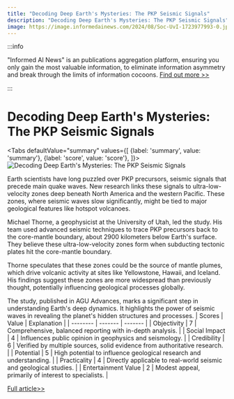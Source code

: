 ```yaml
---
title: "Decoding Deep Earth's Mysteries: The PKP Seismic Signals"
description: "Decoding Deep Earth's Mysteries: The PKP Seismic Signals"
image: https://image.informedainews.com/2024/08/Soc-UvI-1723977993-0.jpg
---
```



:::info

"Informed AI News" is an publications aggregation platform, ensuring you only gain the most valuable information, to eliminate information asymmetry and break through the limits of information cocoons.  [Find out more >>](/)

:::

# Decoding Deep Earth's Mysteries: The PKP Seismic Signals


<Tabs
	defaultValue="summary"
	values={[
	{label: 'summary', value: 'summary'},
	{label: 'score', value: 'score'},
]}>
<TabItem value="summary">
<img
  src="https://image.informedainews.com/2024/08/Soc-UvI-1723977993-0.jpg"
  alt="Decoding Deep Earth's Mysteries: The PKP Seismic Signals"
/>



Earth scientists have long puzzled over PKP precursors, seismic signals that precede main quake waves. New research links these signals to ultra-low-velocity zones deep beneath North America and the western Pacific. These zones, where seismic waves slow significantly, might be tied to major geological features like hotspot volcanoes.

Michael Thorne, a geophysicist at the University of Utah, led the study. His team used advanced seismic techniques to trace PKP precursors back to the core-mantle boundary, about 2900 kilometers below Earth's surface. They believe these ultra-low-velocity zones form when subducting tectonic plates hit the core-mantle boundary.

Thorne speculates that these zones could be the source of mantle plumes, which drive volcanic activity at sites like Yellowstone, Hawaii, and Iceland. His findings suggest these zones are more widespread than previously thought, potentially influencing geological processes globally.

The study, published in AGU Advances, marks a significant step in understanding Earth's deep dynamics. It highlights the power of seismic waves in revealing the planet's hidden structures and processes.
</TabItem>
<TabItem value="score">
	| Scores     | Value   | Explanation |
	| -------- | ------- | ------- |
	| Objectivity  | 7    | Comprehensive, balanced reporting with in-depth analysis.    |
	| Social Impact | 4     | Influences public opinion in geophysics and seismology.    |
	| Credibility    | 6    | Verified by multiple sources, solid evidence from authoritative research.    |
	| Potential    | 5    | High potential to influence geological research and understanding.    |
	| Practicality    | 4    | Directly applicable to real-world seismic and geological studies.    |
	| Entertainment Value    | 2    | Modest appeal, primarily of interest to specialists.    |
</TabItem>
</Tabs>

[Full article>>](https://www.cnbeta.com.tw/articles/science/1442615.htm)
